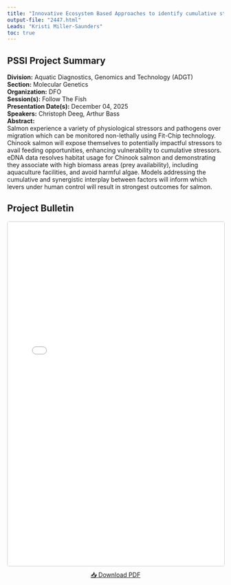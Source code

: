 ```yaml
---
title: "Innovative Ecosystem Based Approaches to identify cumulative stressors: Salmon Fit-Chips and eDNA"
output-file: "2447.html"
Leads: "Kristi Miller-Saunders"
toc: true
---
```


## PSSI Project Summary

**Division:** Aquatic Diagnostics, Genomics and Technology (ADGT)  
**Section:** Molecular Genetics  
**Organization:** DFO  
**Session(s):** Follow The Fish  
**Presentation Date(s):** December 04, 2025  
**Speakers:** Christoph Deeg, Arthur Bass  
**Abstract:**  
Salmon experience a variety of physiological stressors and pathogens over migration which can be monitored non-lethally using Fit-Chip technology. Chinook salmon will expose themselves to potentially impactful stressors to avail feeding opportunities, enhancing vulnerability to cumulative stressors. eDNA data resolves habitat usage for Chinook salmon and demonstrating they associate with high biomass areas (prey availability), including aquaculture facilities, and avoid harmful algae. Models addressing the cumulative and synergistic interplay between factors will inform which levers under human control will result in strongest outcomes for salmon.   

## Project Bulletin

<iframe src="../../data/PSSI_bulletin/2447.pdf" width="100%" height="800px" style="border: 1px solid #ccc; border-radius: 4px;"></iframe>

<p style="text-align: center; margin-top: 10px;">
[📥 Download PDF](../../data/PSSI_bulletin/2447.pdf){.btn .btn-primary target="_blank"}
</p>

